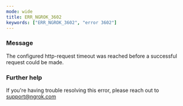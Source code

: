 ```yaml
---
mode: wide
title: ERR_NGROK_3602
keywords: ["ERR_NGROK_3602", "error 3602"]
---
```



### Message

The configured http-request timeout was reached before a successful request could be made.

<ErrorDetails />

### Further help

If you're having trouble resolving this error, please reach out to [support@ngrok.com](mailto:support@ngrok.com?subject=Help%20with%20ERR_NGROK_3602)
